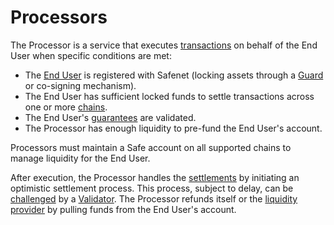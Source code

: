 # Processors

The Processor is a service that executes [transactions](../safenet-transaction.mdx) on behalf of the End User when specific conditions are met:

* The [End User](./end-user.mdx) is registered with Safenet (locking assets through a [Guard](../protocol/guard.mdx) or co-signing mechanism).
* The End User has sufficient locked funds to settle transactions across one or more [chains](../chains.mdx).
* The End User's [guarantees](../protocol/guarantee.mdx) are validated.
* The Processor has enough liquidity to pre-fund the End User's account.

Processors must maintain a Safe account on all supported chains to manage liquidity for the End User.

After execution, the Processor handles the [settlements](../concepts/settlement.mdx) by initiating an optimistic settlement process. 
This process, subject to delay, can be [challenged](../concepts/challenge.mdx) by a [Validator](./validator.mdx). 
The Processor refunds itself or the [liquidity provider](./liquidity-provider.mdx) by pulling funds from the End User's account.
